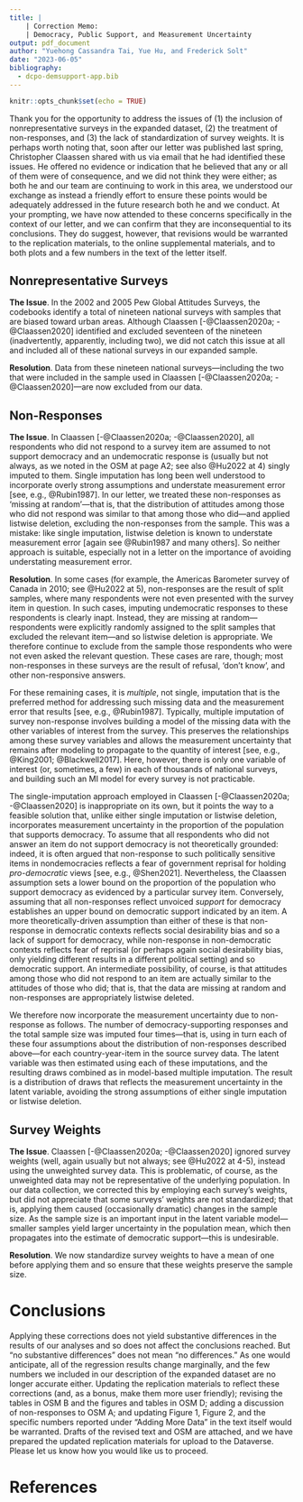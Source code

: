 ```yaml
---
title: |
    | Correction Memo:
    | Democracy, Public Support, and Measurement Uncertainty
output: pdf_document
author: "Yuehong Cassandra Tai, Yue Hu, and Frederick Solt"
date: "2023-06-05"
bibliography: 
  - dcpo-demsupport-app.bib
---
```


```r
knitr::opts_chunk$set(echo = TRUE)
```

Thank you for the opportunity to address the issues of (1) the inclusion of nonrepresentative surveys in the expanded dataset, (2) the treatment of non-responses, and (3) the lack of standardization of survey weights.
It is perhaps worth noting that, soon after our letter was published last spring, Christopher Claassen shared with us via email that he had identified these issues.
He offered no evidence or indication that he believed that any or all of them were of consequence, and we did not think they were either; as both he and our team are continuing to work in this area, we understood our exchange as instead a friendly effort to ensure these points would be adequately addressed in the future research both he and we conduct.
At your prompting, we have now attended to these concerns specifically in the context of our letter, and we can confirm that they are inconsequential to its conclusions.
They do suggest, however, that revisions would be warranted to the replication materials, to the online supplemental materials, and to both plots and a few numbers in the text of the letter itself.

## Nonrepresentative Surveys
**The Issue**. In the 2002 and 2005 Pew Global Attitudes Surveys, the codebooks identify a total of nineteen national surveys with samples that are biased toward urban areas.
Although Claassen [-@Claassen2020a; -@Claassen2020] identified and excluded seventeen of the nineteen (inadvertently, apparently, including two), we did not catch this issue at all and included all of these national surveys in our expanded sample.

**Resolution**. Data from these nineteen national surveys---including the two that were included in the sample used in Claassen [-@Claassen2020a; -@Claassen2020]---are now excluded from our data.


## Non-Responses
**The Issue**. In Claassen [-@Claassen2020a; -@Claassen2020], all respondents who did not respond to a survey item are assumed to not support democracy and an undemocratic response is (usually but not always, as we noted in the OSM at page A2; see also @Hu2022 at 4) singly imputed to them.
Single imputation has long been well understood to incorporate overly strong assumptions and understate measurement error [see, e.g., @Rubin1987].
In our letter, we treated these non-responses as 'missing at random'---that is, that the distribution of attitudes among those who did not respond was similar to that among those who did---and applied listwise deletion, excluding the non-responses from the sample.
This was a mistake: like single imputation, listwise deletion is known to understate measurement error [again see @Rubin1987 and many others]. 
So neither approach is suitable, especially not in a letter on the importance of avoiding understating measurement error.

**Resolution**. In some cases (for example, the Americas Barometer survey of Canada in 2010; see @Hu2022 at 5), non-responses are the result of split samples, where many respondents were not even presented with the survey item in question.
In such cases, imputing undemocratic responses to these respondents is clearly inapt.
Instead, they are missing at random---respondents were explicitly randomly assigned to the split samples that excluded the relevant item---and so listwise deletion is appropriate.
We therefore continue to exclude from the sample those respondents who were not even asked the relevant question.
These cases are rare, though; most non-responses in these surveys are the result of refusal, 'don't know', and other non-responsive answers.

For these remaining cases, it is _multiple_, not single, imputation that is the preferred method for addressing such missing data and the measurement error that results [see, e.g., @Rubin1987].
Typically, multiple imputation of survey non-response involves building a model of the missing data with the other variables of interest from the survey.
This preserves the relationships among these survey variables and allows the measurement uncertainty that remains after modeling to propagate to the quantity of interest [see, e.g., @King2001; @Blackwell2017].
Here, however, there is only one variable of interest (or, sometimes, a few) in each of thousands of national surveys, and building such an MI model for every survey is not practicable.

The single-imputation approach employed in Claassen [-@Claassen2020a; -@Claassen2020] is inappropriate on its own, but it points the way to a feasible solution that, unlike either single imputation or listwise deletion, incorporates measurement uncertainty in the proportion of the population that supports democracy.
To assume that all respondents who did not answer an item do not support democracy is not theoretically grounded: indeed, it is often argued that non-response to such politically sensitive items in nondemocracies reflects a fear of government reprisal for holding _pro-democratic_ views [see, e.g., @Shen2021].
Nevertheless, the Claassen assumption sets a lower bound on the proportion of the population who support democracy as evidenced by a particular survey item.
Conversely, assuming that all non-responses reflect unvoiced _support_ for democracy establishes an upper bound on democratic support indicated by an item.
A more theoretically-driven assumption than either of these is that non-response in democratic contexts reflects social desirability bias and so a lack of support for democracy, while non-response in non-democratic contexts reflects fear of reprisal (or perhaps again social desirability bias, only yielding different results in a different political setting) and so democratic support.
An intermediate possibility, of course, is that attitudes among those who did not respond to an item are actually similar to the attitudes of those who did; that is, that the data are missing at random and non-responses are appropriately listwise deleted.

We therefore now incorporate the measurement uncertainty due to non-response as follows.
The number of democracy-supporting responses and the total sample size was imputed four times---that is, using in turn each of these four assumptions about the distribution of non-responses described above---for each country-year-item in the source survey data.
The latent variable was then estimated using each of these imputations, and the resulting draws combined as in model-based multiple imputation.
The result is a distribution of draws that reflects the measurement uncertainty in the latent variable, avoiding the strong assumptions of either single imputation or listwise deletion.


## Survey Weights
**The Issue**.  Claassen [-@Claassen2020a; -@Claassen2020] ignored survey weights (well, again usually but not always; see @Hu2022 at 4-5), instead using the unweighted survey data.
This is problematic, of course, as the unweighted data may not be representative of the underlying population.
In our data collection, we corrected this by employing each survey's weights, but did not appreciate that some surveys' weights are not standardized; that is, applying them caused (occasionally dramatic) changes in the sample size.
As the sample size is an important input in the latent variable model---smaller samples yield larger uncertainty in the population mean, which then propagates into the estimate of democratic support---this is undesirable.

**Resolution**. We now standardize survey weights to have a mean of one before applying them and so ensure that these weights preserve the sample size.


# Conclusions
Applying these corrections does not yield substantive differences in the results of our analyses and so does not affect the conclusions reached.
But "no substantive differences" does not mean "no differences." 
As one would anticipate, all of the regression results change marginally, and the few numbers we included in our description of the expanded dataset are no longer accurate either.
Updating the replication materials to reflect these corrections (and, as a bonus, make them more user friendly); revising the tables in OSM B and the figures and tables in OSM D; adding a discussion of non-responses to OSM A; and updating Figure 1, Figure 2, and the specific numbers reported under "Adding More Data" in the text itself would be warranted.
Drafts of the revised text and OSM are attached, and we have prepared the updated replication materials for upload to the Dataverse.
Please let us know how you would like us to proceed.

# References
